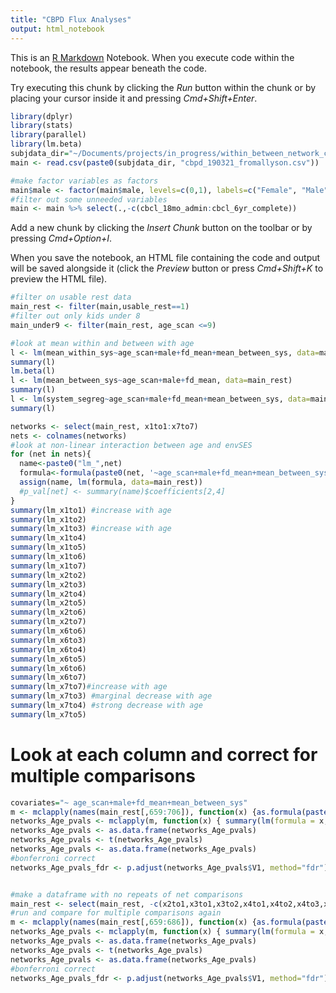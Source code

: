 ```yaml
---
title: "CBPD Flux Analyses"
output: html_notebook
---
```


This is an [R Markdown](http://rmarkdown.rstudio.com) Notebook. When you execute code within the notebook, the results appear beneath the code. 

Try executing this chunk by clicking the *Run* button within the chunk or by placing your cursor inside it and pressing *Cmd+Shift+Enter*. 

```r
library(dplyr)
library(stats)
library(parallel)
library(lm.beta)
subjdata_dir="~/Documents/projects/in_progress/within_between_network_conn_CBPD/data/subjectData/"
main <- read.csv(paste0(subjdata_dir, "cbpd_190321_fromallyson.csv"))

#make factor variables as factors
main$male <- factor(main$male, levels=c(0,1), labels=c("Female", "Male"))
#filter out some unneeded variables
main <- main %>% select(.,-c(cbcl_18mo_admin:cbcl_6yr_complete))
```

Add a new chunk by clicking the *Insert Chunk* button on the toolbar or by pressing *Cmd+Option+I*.

When you save the notebook, an HTML file containing the code and output will be saved alongside it (click the *Preview* button or press *Cmd+Shift+K* to preview the HTML file).
```r
#filter on usable rest data
main_rest <- filter(main,usable_rest==1)
#filter out only kids under 8
main_under9 <- filter(main_rest, age_scan <=9)

#look at mean within and between with age
l <- lm(mean_within_sys~age_scan+male+fd_mean+mean_between_sys, data=main_rest)
summary(l)
lm.beta(l)
l <- lm(mean_between_sys~age_scan+male+fd_mean, data=main_rest)
summary(l)
l <- lm(system_segreg~age_scan+male+fd_mean+mean_between_sys, data=main_rest)
summary(l)

networks <- select(main_rest, x1to1:x7to7)
nets <- colnames(networks)
#look at non-linear interaction between age and envSES 
for (net in nets){
  name<-paste0("lm_",net)
  formula<-formula(paste0(net, '~age_scan+male+fd_mean+mean_between_sys'))
  assign(name, lm(formula, data=main_rest))
  #p_val[net] <- summary(name)$coefficients[2,4]
}
summary(lm_x1to1) #increase with age
summary(lm_x1to2)
summary(lm_x1to3) #increase with age
summary(lm_x1to4)
summary(lm_x1to5)
summary(lm_x1to6)
summary(lm_x1to7)
summary(lm_x2to2)
summary(lm_x2to3)
summary(lm_x2to4)
summary(lm_x2to5)
summary(lm_x2to6)
summary(lm_x2to7)
summary(lm_x6to6)
summary(lm_x6to3)
summary(lm_x6to4)
summary(lm_x6to5)
summary(lm_x6to6)
summary(lm_x6to7)
summary(lm_x7to7)#increase with age
summary(lm_x7to3) #marginal decrease with age
summary(lm_x7to4) #strong decrease with age
summary(lm_x7to5)
```

# Look at each column and correct for multiple comparisons
```r
covariates="~ age_scan+male+fd_mean+mean_between_sys"
m <- mclapply(names(main_rest[,659:706]), function(x) {as.formula(paste(x, covariates, sep=""))},mc.cores=2)
networks_Age_pvals <- mclapply(m, function(x) { summary(lm(formula = x,data=main_rest))$coefficients[2,4]},mc.cores=1)
networks_Age_pvals <- as.data.frame(networks_Age_pvals)
networks_Age_pvals <- t(networks_Age_pvals)
networks_Age_pvals <- as.data.frame(networks_Age_pvals)
#bonferroni correct
networks_Age_pvals_fdr <- p.adjust(networks_Age_pvals$V1, method="fdr")


#make a dataframe with no repeats of net comparisons
main_rest <- select(main_rest, -c(x2to1,x3to1,x3to2,x4to1,x4to2,x4to3,x5to1,x5to2,x5to3,x5to4,x6to1,x6to2,x6to3,x6to4,x6to5,x7to1,x7to2,x7to3,x7to4,x7to5,x7to6))
#run and compare for multiple comparisons again
m <- mclapply(names(main_rest[,659:686]), function(x) {as.formula(paste(x, covariates, sep=""))},mc.cores=2)
networks_Age_pvals <- mclapply(m, function(x) { summary(lm(formula = x,data=main_rest))$coefficients[2,4]},mc.cores=1)
networks_Age_pvals <- as.data.frame(networks_Age_pvals)
networks_Age_pvals <- t(networks_Age_pvals)
networks_Age_pvals <- as.data.frame(networks_Age_pvals)
#bonferroni correct
networks_Age_pvals_fdr <- p.adjust(networks_Age_pvals$V1, method="fdr")
```

